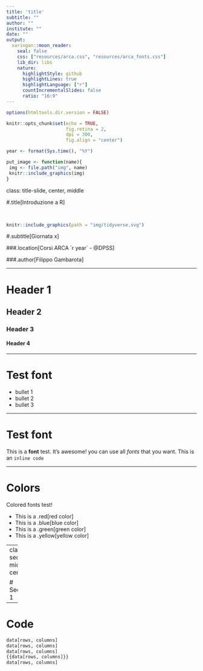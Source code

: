```yaml
---
title: 'title'
subtitle: ""
author: ""
institute: ""
date: ""
output:
  xaringan::moon_reader:
    seal: false
    css: ["resources/arca.css", "resources/arca_fonts.css"]
    lib_dir: libs
    nature:
      highlightStyle: github
      highlightLines: true
      highlightLanguage: ["r"]
      countIncrementalSlides: false
      ratio: "16:9"
---
```


```r
options(htmltools.dir.version = FALSE)
```

```r
knitr::opts_chunk$set(echo = TRUE, 
                      fig.retina = 2, 
                      dpi = 300,
                      fig.align = "center")
```

```r
year <- format(Sys.time(), "%Y")
```

```r
put_image <- function(name){
 img <- file.path("img", name)
 knitr::include_graphics(img)
}
```

<!-- END HEADER --> 

class: title-slide, center, middle

#.title[Introduzione a R]

<br/>

```r
knitr::include_graphics(path = "img/tidyverse.svg")
```

#.subtitle[Giornata x]

###.location[Corsi ARCA `r year` - @DPSS]

###.author[Filippo Gambarota]

---

# Header 1

## Header 2

### Header 3

#### Header 4

---

# Test font

- bullet 1
- bullet 2
- bullet 3

---

# Test font

This is a **font** test. It's awesome! you can use all *fonts* that you want. This is an `inline code`

---

# Colors

Colored fonts test!

* This is a .red[red color]
* This is a .blue[blue color]
* This is a .green[green color]
* This is a .yellow[yellow color]

---
class: section, middle, center

# Section 1

---

# Code

```r
data[rows, columns]
data[rows, columns]
data[rows, columns]
{{data[rows, columns]}}
data[rows, columns]
```